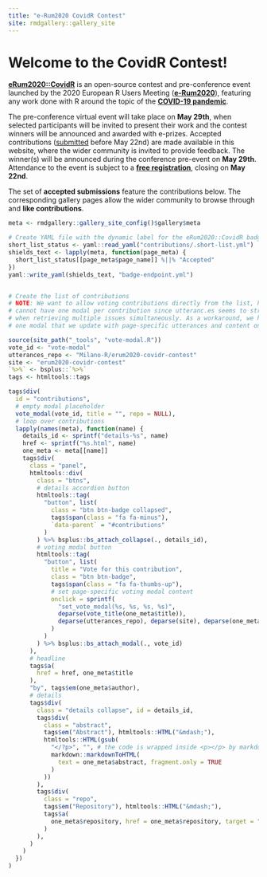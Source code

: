 ```yaml
---
title: "e-Rum2020 CovidR Contest"
site: rmdgallery::gallery_site
---
```


<h1>Welcome to the CovidR Contest!</h1>


[**eRum2020::CovidR**](about.html) is an open-source contest and pre-conference event launched by the 2020 European R Users Meeting ([**e-Rum2020**](https://2020.erum.io/)), featuring any work done with R around the topic of the [**COVID-19 pandemic**](https://www.who.int/emergencies/diseases/novel-coronavirus-2019).

The pre-conference virtual event will take place on **May 29th**, when selected participants will be invited to present their work and the contest winners will be announced and awarded with e-prizes. Accepted contributions ([submitted](submit.html) before May 22nd) are made available in this website, where the wider community is invited to provide feedback. The winner(s) will be announced during the conference pre-event on **May 29th**. Attendance to the event is subject to a [**free registration**](https://www.eventbrite.it/e/covidr-erum-2020-pre-conference-event-tickets-104133026686), closing on **May 22nd**.

The set of **accepted submissions** feature the contributions below. The corresponding gallery pages allow the wider community to browse through and **like contributions**.

```r
meta <- rmdgallery::gallery_site_config()$gallery$meta

# Create YAML file with the dynamic label for the eRum2020::CovidR badges
short_list_status <- yaml::read_yaml("contributions/.short-list.yml")
shields_text <- lapply(meta, function(page_meta) {
  short_list_status[[page_meta$page_name]] %||% "Accepted"
})
yaml::write_yaml(shields_text, "badge-endpoint.yml")


# Create the list of contributions
# NOTE: We want to allow voting contributions directly from the list, however we
# cannot have one modal per contribution since utteranc.es seems to struggle
# when retrieving multiple issues simultaneously. As a workaround, we have only
# one modal that we update with page-specific utterances and content on click.

source(site_path("_tools", "vote-modal.R"))
vote_id <- "vote-modal"
utterances_repo <- "Milano-R/erum2020-covidr-contest"
site <- "erum2020-covidr-contest"
`%>%` <- bsplus::`%>%`
tags <- htmltools::tags

tags$div(
  id = "contributions",
  # empty modal placeholder
  vote_modal(vote_id, title = "", repo = NULL),
  # loop over contributions
  lapply(names(meta), function(name) {
    details_id <- sprintf("details-%s", name)
    href <- sprintf("%s.html", name)
    one_meta <- meta[[name]]
    tags$div(
      class = "panel",
      htmltools::div(
        class = "btns",
        # details accordion button
        htmltools::tag(
          "button", list(
            class = "btn btn-badge collapsed",
            tags$span(class = "fa fa-minus"),
            `data-parent` = "#contributions"
          )
        ) %>% bsplus::bs_attach_collapse(., details_id),
        # voting modal button
        htmltools::tag(
          "button", list(
            title = "Vote for this contribution",
            class = "btn btn-badge",
            tags$span(class = "fa fa-thumbs-up"),
            # set page-specific voting modal content
            onclick = sprintf(
              "set_vote_modal(%s, %s, %s, %s)",
              deparse(vote_title(one_meta$title)),
              deparse(utterances_repo), deparse(site), deparse(one_meta$page_name)
            )
          )
        ) %>% bsplus::bs_attach_modal(., vote_id)
      ),
      # headline
      tags$a(
        href = href, one_meta$title
      ),
      "by", tags$em(one_meta$author),
      # details
      tags$div(
        class = "details collapse", id = details_id,
        tags$div(
          class = "abstract",
          tags$em("Abstract"), htmltools::HTML("&mdash;"),
          htmltools::HTML(gsub(
            "</?p>", "", # the code is wrapped inside <p></p> by markdownToHTML
            markdown::markdownToHTML(
              text = one_meta$abstract, fragment.only = TRUE
            )
          ))
        ),
        tags$div(
          class = "repo",
          tags$em("Repository"), htmltools::HTML("&mdash;"),
          tags$a(
            one_meta$repository, href = one_meta$repository, target = "_blank"
          )
        ),
      )
    )
  })
)

```
